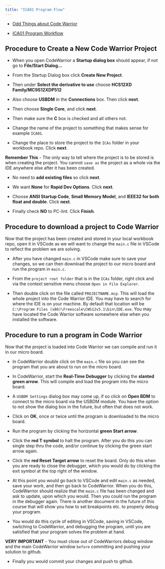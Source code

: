 ```yaml
---
title: "ICA01 Program Flow"
---
```


- [Odd Things about Code Warrior](assets/Odd-Things-about-CodeWarrior.md){target="_blank"}

- [ICA01 Program Workflow](assets/CMPE1250_ICA01_1231.pdf){target="_blank"}

## Procedure to Create a New Code Warrior Project

- When you open CodeWarrior a **Startup dialog box** should appear, if not go to **File/Start Dialog...**

- From the Startup Dialog box click **Create New Project**.

- Then under **Select the derivative to use** choose **HCS12XD Family/MC9S12XDP512**

- Also choose **USBDM** in the **Connections** box. Then click **next**.

- Then choose **Single Core**, and click **next**.

- Then make sure the **C** box is checked and all others not. 

- Change the name of the project to something that makes sense for example `ICA01`. 

- Change the place to store the project to the `ICAs` folder in your workbook repo. Click **next**.

**Remember This** - The only way to tell where the project is to be stored is when creating the project. You cannot `save as` the project as a whole via the IDE anywhere else after it has been created.

- No need to **add existing files** so click **next**.

- We want **None** for **Rapid Dev Options**. Click **next**.

- Choose **ANSI Startup Code**, **Small Memory Model**, and **IEEE32 for both float and double**. Click **next**.

- Finally check **NO** to PC-lint. Click **Finish**.

## Procedure to download a project to Code Warrior

Now that the project has been created and stored in your local workbook repo, open it in VSCode as we will want to change the `main.c` file in VSCode to reflect the problem we are solving.

- After you have changed `main.c` in VSCode make sure to save your changes, so we can then download the project to our micro board and run the program in `main.c`.

- From the `project root folder` that is in the `ICAs` folder, right click and via the context sensitive menu choose `Open in File Explorer`.

<!-- - Delete the folder called `PROJECTNAME_Data`. -->

- Then double click on the file called `PROJECTNAME.mcp`. This will load the whole project into the Code Warrior IDE. You may have to search for where the IDE is on your machine. By default that location will be `C:\Program Files (x86)\Freescale\CWS12v5.1\bin\IDE.exe`. You may have located the Code Warrior software somewhere else when you installed the software.

## Procedure to run a program in Code Warrior

Now that the project is loaded into Code Warrior we can compile and run it in our micro board.

- In CodeWarrior double click on the `main.c` file so you can see the program that you are about to run on the micro board.

- In CodeWarrior, start the **Real-Time Debugger** by clicking the **slanted green arrow**. This will compile and load the program into the micro board.

- A `USBDM Settings` dialog box may come up, if so click on **Open BDM** to connect to the micro board via the USBDM module. You have the option to not show the dialog box in the future, but often that does not work.

- Click on **OK**, once or twice until the program is downloaded to the micro board. 

- Run the program by clicking the horizontal **green Start arrow**.

- Click the **red T symbol** to halt the program. After you do this you can single step thru the code, and/or continue by clicking the green start arrow again.

- Click the **red Reset Target arrow** to reset the board. Only do this when you are ready to close the debugger, which you would do by clicking the exit symbol at the top right of the window.

- At this point you would go back to VSCode and edit `main.c` as needed, save your work, and then go back to CodeWarrior. When you do this, CodeWarrior should realize that the `main.c` file has been changed and ask to update, upon which you would. Then you could run the program in the debugger again. There is another document in the future of this course that will show you how to set breakpoints etc. to properly debug your program. 

- You would do this cycle of editing in VSCode, saving in VSCode, switching to CodeWarrior, and debugging the program, until you are satisfied that your program solves the problem at hand. 

**VERY IMPORTANT** - You must close out of CodeWarriors debug window and the main CodeWarrior window `before` committing and pushing your solution to github.

- Finally you would commit your changes and push to github.

